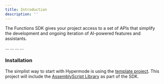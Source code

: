 ```yaml
---
title: Introduction
description: ''
---
```


The Functions SDK gives your project access to a set of APIs that simplify the development and ongoing iteration of AI-powered features and assistants.

<CardGroup cols={2}>
  <Card
    title="Connections"
    icon="server"
    href="/sdk/connections"
  >
    ...
  </Card>
  <Card
    title="Inference"
    icon="message-plus"
    href="/sdk/inference"
  >
    ...
  </Card>
  <Card
    title="Search"
    icon="searchengin"
    href="/sdk/search"
  >
    ...
  </Card>
  <Card
    title="Console"
    icon="browsers"
    href="/sdk/console"
  >
    ...
  </Card>
</CardGroup>

### Installation

The simplist way to start with Hypermode is using the [template project](https://github.com/gohypermode/sample-project). This project will include the [AssemblyScript Library](https://www.npmjs.com/package/@hypermode/functions-as) as part of the SDK.